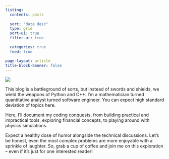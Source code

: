 ```yaml
---
listing:
  contents: posts
  
  sort: "date desc"
  type: grid
  sort-ui: true
  filter-ui: true

  categories: true
  feed: true

page-layout: article
title-block-banner: false
---
```

:::: {layout="[ 30, 70]"}

::: {#first-column}
![](assets/python_mug.png){fig-align="left"}
:::

::: {#second-column}
This blog is a battleground of sorts, but instead of swords and shields, we wield the weapons of Python and C++. I'm a mathematician turned quantitative analyst turned software engineer. You can expect high standard deviation of topics here.

Here, I'll document my coding conquests, from building practical and impractical tools, exploring financial concepts, to playing around with physics simulations.  

Expect a healthy dose of humor alongside the technical discussions. Let's be honest, even the most complex problems are more enjoyable with a sprinkle of laughter. So, grab a cup of coffee and join me on this exploration – even if it's just for one interested reader!
:::

::::